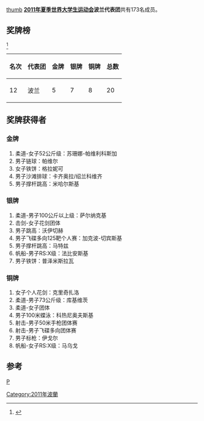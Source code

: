 [[文件:Flag_of_Poland.svg|thumb]]
'''[[2011年夏季世界大学生运动会|2011年夏季世界大学生运动会]]波兰代表团'''共有173名成员。

==奖牌榜==
<ref>{{Cite web |url=http://match.sz2011.org/Medal/CHI.htm |title=奖牌榜 |accessdate=2011-08-25 |archive-date=2012-07-14 |archive-url=https://archive.is/20120714212414/http://match.sz2011.org/Medal/CHI.htm |dead-url=no }}</ref>
{| class="wikitable"
|-
! 名次 !! 代表团 !! 金牌 !! 银牌 !! 铜牌 !! 总数
|-
| 12 || 波兰 ||  5 || 7 || 8 || 20
|}
==奖牌获得者==
===金牌===
#柔道-女子52公斤级：苏珊娜-帕维利科斯加
#男子链球：帕维尔
#女子铁饼：格拉妮可
#男子沙滩排球：卡齐奥拉/绍兰科维齐
#男子撑杆跳高：米哈尔斯基
===银牌===
#柔道-男子100公斤以上级：萨尔纳克基
#击剑-女子花剑团体
#男子跳高：沃伊切赫
#男子飞碟多向125靶个人赛：加克波-切宾斯基
#男子撑杆跳高：马特兹
#帆船-男子RS:X级：法比安斯基
#男子铁饼：普泽米斯拉瓦
===铜牌===
#女子个人花剑：克里奇扎洛
#柔道-男子73公斤级：库基维茨
#柔道-女子团体
#男子100米蝶泳：科热尼奥夫斯基
#射击-男子50米手枪团体赛
#射击-男子飞碟多向团体赛
#男子标枪：伊戈尔
#帆船-女子RS:X级：马乌戈

==参考==
<references/>
{{2011年夏季世界大学生运动会代表团}}
[[分类:2011年夏季世界大学生运动会代表团|P]]
[[Category:2011年波蘭|Category:2011年波蘭]]